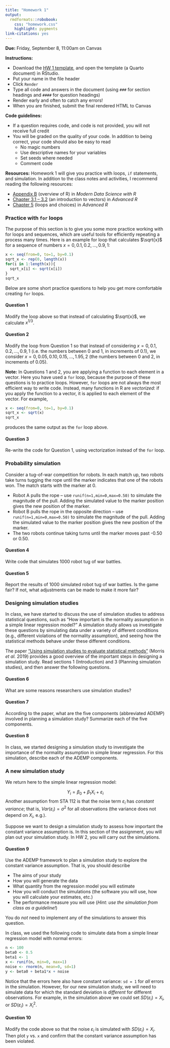```yaml
---
title: "Homework 1"
output: 
  rmdformats::robobook:
    css: "homework.css"
    highlight: pygments
link-citations: yes
---
```


**Due:** Friday, September 8, 11:00am on Canvas

**Instructions:** 

* Download the [HW 1 template](https://sta279-f23.github.io/hw_1_template.qmd), and open the template (a Quarto document) in RStudio. 
* Put your name in the file header
* Click `Render`
* Type all code and answers in the document (using `###` for section headings and `####` for question headings)
* Render early and often to catch any errors!
* When you are finished, submit the final rendered HTML to Canvas

**Code guidelines:**

* If a question requires code, and code is not provided, you will not receive full credit
* You will be graded on the quality of your code. In addition to being correct, your code should also be easy to read
  * No magic numbers
  * Use descriptive names for your variables
  * Set seeds where needed
  * Comment code
  
**Resources:** Homework 1 will give you practice with loops, `if` statements, and simulation. In addition to the class notes and activities, I recommend reading the following resources:

* [Appendix B](https://mdsr-book.github.io/mdsr3e/B-appR.html) (overview of R) in *Modern Data Science with R*
* [Chapter 3.1 -- 3.2](https://adv-r.hadley.nz/vectors-chap.html) (an introduction to vectors) in *Advanced R*
* [Chapter 5](https://adv-r.hadley.nz/control-flow.html) (loops and choices) in *Advanced R*

### Practice with `for` loops

The purpose of this section is to give you some more practice working with for loops and sequences, which are useful tools for efficiently repeating a process many times. Here is an example for loop that calculates $\sqrt{x}$ for a sequence of numbers $x = 0, 0.1, 0.2, ..., 0.9, 1$:

```r
x <- seq(from=0, to=1, by=0.1)
sqrt_x <- rep(0, length(x))
for(i in 1:length(x)){
  sqrt_x[i] <- sqrt(x[i])
}
sqrt_x
```

Below are some short practice questions to help you get more comfortable creating `for` loops.

:::{.question}
#### Question 1

Modify the loop above so that instead of calculating $\sqrt{x}$, we calculate $x^{1/3}$.
:::

:::{.question}
#### Question 2

Modify the loop from Question 1 so that instead of considering $x = 0, 0.1, 0.2, ..., 0.9, 1$ (i.e. the numbers between 0 and 1, in increments of 0.1), we consider $x = 0, 0.05, 0.10, 0.15, ..., 1.95, 2$ (the numbers between 0 and 2, in increments of 0.05).
:::

**Note:** In Questions 1 and 2, you are applying a function to each element in a vector. Here you have used a `for` loop, because the purpose of these questions is to practice loops. However, `for` loops are not always the most efficient way to write code. Instead, many functions in R are *vectorized*: if you apply the function to a vector, it is applied to each element of the vector. For example,

```r
x <- seq(from=0, to=1, by=0.1)
sqrt_x <- sqrt(x)
sqrt_x
```

produces the same output as the `for` loop above.

:::{.question}
#### Question 3

Re-write the code for Question 1, using vectorization instead of the `for` loop.
:::

### Probability simulation

Consider a tug-of-war competition for robots. In each match up, two robots take turns tugging the rope until the marker indicates that one of the robots won. The match starts with the marker at 0.

* Robot A pulls the rope – use `runif(n=1,min=0,max=0.50)` to simulate the magnitude of the pull. Adding the simulated value to the marker position gives the new
position of the marker.
* Robot B pulls the rope in the opposite direction – use `runif(n=1,min=0,max=0.50)` to simulate the magnitude of the pull. Adding the simulated value to the marker position gives the new position of the marker.
* The two robots continue taking turns until the marker moves past -0.50 or 0.50.

:::{.question}
#### Question 4

Write code that simulates 1000 robot tug of war battles.
:::

:::{.question}
#### Question 5

Report the results of 1000 simulated robot tug of war battles. Is the game fair? If not, what adjustments can be made to make it more fair?
:::

### Designing simulation studies

In class, we have started to discuss the use of simulation studies to address statistical questions, such as "How important is the normality assumption in a simple linear regression model?" A simulation study allows us investigate these questions by simulating data under a variety of different conditions (e.g., different violations of the normality assumption), and seeing how the statistical methods behave under these different conditions.

The paper ["Using simulation studies to evaluate statistical methods"](https://onlinelibrary.wiley.com/doi/10.1002/sim.8086) (Morris *et al.* 2019) provides a good overview of the important steps in designing a simulation study. Read sections 1 (Introduction) and 3 (Planning simulation studies), and then answer the following questions.

:::{.question}
#### Question 6

What are some reasons researchers use simulation studies?
:::

:::{.question}
#### Question 7

According to the paper, what are the five components (abbreviated ADEMP) involved in planning a simulation study? Summarize each of the five components.
:::


:::{.question}
#### Question 8

In class, we started designing a simulation study to investigate the importance of the normality assumption in simple linear regression. For this simulation, describe each of the ADEMP components.
:::


### A new simulation study

We return here to the simple linear regression model:

$$Y_i = \beta_0 + \beta_1 X_i + \varepsilon_i$$
Another assumption from STA 112 is that the noise term $\varepsilon_i$ has *constant variance*; that is, $Var(\varepsilon_i) = \sigma^2$ for all observations (the variance does not depend on $X_i$, e.g.).

Suppose we want to design a simulation study to assess how important the constant variance assumption is. In this section of the assignment, you will plan out your simulation study. In HW 2, you will carry out the simulations.

:::{.question}
#### Question 9

Use the ADEMP framework to plan a simulation study to explore the constant variance assumption. That is, you should describe

* The aims of your study
* How you will generate the data
* What quantity from the regression model you will estimate
* How you will conduct the simulations (the software you will use, how you will calculate your estimates, etc.)
* The performance measure you will use (*Hint: use the simulation from class as a guideline!*)

You do *not* need to implement any of the simulations to answer this question.
:::

In class, we used the following code to simulate data from a simple linear regression model with normal errors:

```r
n <- 100
beta0 <- 0.5
beta1 <- 1
x <- runif(n, min=0, max=1)
noise <- rnorm(n, mean=0, sd=1)
y <- beta0 + beta1*x + noise
```

Notice that the errors here also have constant variance: `sd = 1` for *all* errors in the simulation. However, for our new simulation study, we will need to simulate data for which the standard deviation is *different* for different observations. For example, in the simulation above we could set $SD(\varepsilon_i) = X_i$, or $SD(\varepsilon_i) = X_i^2$.

:::{.question}
#### Question 10

Modify the code above so that the noise $\varepsilon_i$ is simulated with $SD(\varepsilon_i) = X_i$. Then plot `y` vs. `x` and confirm that the constant variance assumption has been violated.
:::



